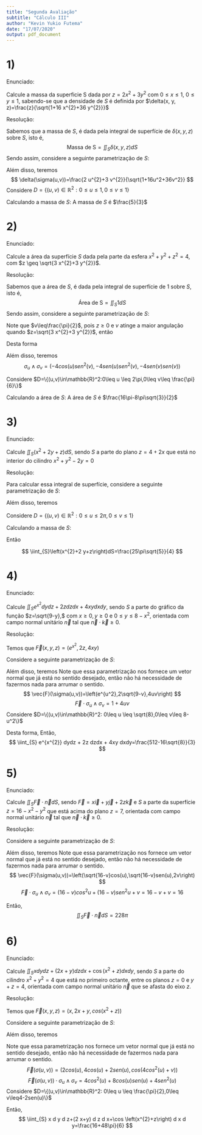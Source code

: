 ```yaml
---
title: "Segunda Avaliação"
subtitle: "Cálculo III"
author: "Kevin Yukio Futema"
date: "17/07/2020"
output: pdf_document
---
```


# 1) 
Enunciado: 

 Calcule a massa da superficie S dada por $z=2 x^{2}+3 y^{2}$ com $0 \leq x \leq 1$, $0 \leq y \leq 1$, sabendo-se que a densidade de $S$ é definida por $\delta(x, y, z)=\frac{z}{\sqrt{1+16 x^{2}+36 y^{2}}}$
 
Resolução:

Sabemos que a massa de $S$, é dada pela integral de superfície de $\delta(x, y, z)$ sobre $S$, isto é,
$$\text{Massa de S}=\iint_S\delta(x, y, z)dS$$
Sendo assim, considere a seguinte parametrização de $S$:

\begin{align*}
\sigma(u,v):\begin{cases}x=u & 0\leq u \leq 1\\y=v\\z=2 u^{2}+3 v^{2} & 0\leq v\leq 1 \end{cases}
\end{align*}

Além disso, teremos 
\begin{align*}
\begin{cases}\sigma_u=(1,0,4u)\\\sigma_v=(0,1,6v) \end{cases}\text{ Então }\sigma_u\wedge\sigma_v=(-4u,-6v,1)\implies \|\sigma_u\wedge\sigma_v\|=\sqrt{1+16u^2+36v^2}
\end{align*}
$$
\delta(\sigma(u,v))=\frac{2 u^{2}+3 v^{2}}{\sqrt{1+16u^2+36v^2}}
$$
Considere $D=\{(u,v)\in\mathbb{R}^2:0\leq u \leq 1,0\leq v \leq 1\}$

Calculando a massa de $S$:
\begin{align*}
\iint_S\delta(x, y, z)dS&=\iint_D\delta(\sigma(u,v))\|\sigma_u\wedge\sigma_v\|dudv=\int_0^1\left[\int_0^12 u^{2}+3 v^{2}du\right]dv\\
&=\int_0^1\frac{2u^3}{3}+3uv^2\Big|_0^1dv=\int_0^1\frac{2}{3}+3v^2dv=\left.\frac{2v}{3}+v^3\right|
_0^1\\
&=\frac{2}{3}+1=\frac{5}{3}
\end{align*}
A massa de $S$ é $\frac{5}{3}$


# 2) 
Enunciado:

Calcule a área da superfície $S$ dada pela parte da esfera $x^{2}+y^{2}+z^{2}=4$, com $z \geq \sqrt{3 x^{2}+3 y^{2}}$.

Resolução:

Sabemos que a área de $S$, é dada pela integral de superfície de $1$ sobre $S$, isto é,
$$\text{Área de S}=\iint_S1dS$$
Sendo assim, considere a seguinte parametrização de $S$:

\begin{align*}
\sigma(u,v):\begin{cases} x=2cos{(u)} sen{(v)} & 0\leq u \leq 2\pi\\y=2sen{(u)}sen{(v)}\\z=2cos{(v)} & 0\leq v\leq \ ? \leq \frac{\pi}{2} \end{cases}
\end{align*}
Note que $v\leq\frac{\pi}{2}$, pois $z\geq0$ e $v$ atinge a maior angulação quando $z=\sqrt{3 x^{2}+3 y^{2}}$, então 

\begin{align*}
x^2+y^2+z^2&=4\\
x^2+y^2+3x^2+3y^2&=4\\
x^2+y^2&=1\implies 4sen^2{(v)}=1\overbrace{\implies}^{0\leq v\leq \frac{\pi}{2}}sen{(v)}=\frac{1}{2}\\
v&=\frac{\pi}{6}
\end{align*}
Desta forma
\begin{align*}
\sigma(u,v):\begin{cases} x=2cos{(u)} sen{(v)} & 0\leq u \leq 2\pi\\y=2sen{(u)}sen{(v)}\\z=2cos{(v)} & 0\leq v\leq \frac{\pi}{6} \end{cases}
\end{align*}

Além disso, teremos 
\begin{align*}
\begin{cases}\sigma_u=(-2sen(u)sen(v),2cos(u)sen(v),0)\\\sigma_v=(2cos(u)cos(v),2sen(u)cos(v),-2sen(v)) \end{cases}
\end{align*}
$$\sigma_u\wedge\sigma_v=(-4cos(u)sen^2(v),-4sen(u)sen^2(v),-4sen(v)sen(v))$$
\begin{align*}
\|\sigma_u\wedge\sigma_v\|^2&=16cos^2(u)sen^4(v)+16sen^2(u)sen^4(v)+16sen^2(v)cos^2(v)=16sen^4(v)+16sen^2(v)cos^2(v)\\
&=16sen^2(v)\implies \|\sigma_u\wedge\sigma_v\|=4|sen(v)|=4sen(v) \hspace{1cm} sen(v)>0 \text{ pois }  0\leq v\leq \frac{\pi}{6}
\end{align*}

Considere $D=\{(u,v)\in\mathbb{R}^2:0\leq u \leq 2\pi,0\leq v\leq \frac{\pi}{6}\}$

Calculando a área de $S$:
\begin{align*}
\iint_S1dS&=\iint_D\|\sigma_u\wedge\sigma_v\|dudv=\int_0^{2\pi}\left[\int_0^{\frac{\pi}{6}} 4sen(v)dv\right]du\\
&=2\pi\int_0^{\frac{\pi}{6}} 4sen(v)dv=8\pi\left.\left(-cos(v)\right)\right|_0^{\frac{\pi}{6}}=8\pi\left(\frac{-\sqrt{3}}{2}+1\right)\\
&=\frac{16\pi-8\pi\sqrt{3}}{2}
\end{align*}
A área de $S$ é $\frac{16\pi-8\pi\sqrt{3}}{2}$

# 3) 
Enunciado: 

Calcule $\iint_{S}\left(x^{2}+2 y+z\right) d S,$ sendo $S$ a parte do plano $z=4+2 x$ que está no interior do cilindro \hspace{1.5cm} $x^{2}+y^{2}-2 y=0$

Resolução:

Para calcular essa integral de superfície, considere a seguinte parametrização de $S$:

\begin{align*}
\sigma(u,v):\begin{cases} x=vcos{(u)} & 0\leq u \leq 2\pi\\y=vsen{(u)}+1\\z=4+2vcos{(v)} & 0\leq v\leq \ 1 \end{cases}
\end{align*}
Além disso, teremos 

\begin{align*}
\begin{cases}\sigma_u=(-vsen(u),vcos(u),-2vsen(u))\\\sigma_v=(cos(u),sen(u),2cos(u)) \end{cases}\text{ Então }\sigma_u\wedge\sigma_v=(2v,0,-v)\implies \|\sigma_u\wedge\sigma_v\|=v\sqrt{5}
\end{align*}

Considere $D=\{(u,v)\in\mathbb{R}^2:0\leq u \leq 2\pi,0\leq v \leq 1\}$

Calculando a massa de $S$:
\begin{align*}
\iint_{S}\left(x^{2}+2 y+z\right)dS&=\int_0^1\left[\int_0^{2\pi} \left(v^2cos^2(u)+2vsen(u)+2+4+2vcos(u)\right)v\sqrt{5}du\right]dv\\
&=\sqrt{5}\int_0^1\left[\int_0^{2\pi} \left(v^3cos^2(u)+2v^2sen(u)+6v+2v^2cos(u)\right)du\right]dv\\
&=\sqrt{5}\int_0^1\left.\left[v^3\left(\frac{u}{2}+\frac{sen(2u)}{4}\right)-2v^2cos(u)+6vu+2v^2sen(u)\right]\right|_0^{2\pi}dv\\
&=\sqrt{5}\int_0^1 \left(v^3\pi+12v\pi \right)dv=\pi\sqrt{5}\left.\left(\frac{v^4}{4}+6v^2\right)\right|_0^{1}=\pi\sqrt{5}\left(\frac{1}{4}+6\right)\\
&=\frac{25\pi\sqrt{5}}{4}
\end{align*}

Então

$$
\iint_{S}\left(x^{2}+2 y+z\right)dS=\frac{25\pi\sqrt{5}}{4}
$$

# 4) 
Enunciado: 

Calcule $\iint_{S} e^{x^{2}} d y d z+2 z d z d x+4 x y d x d y$, sendo $S$ a parte do gráfico da função $z=\sqrt{9-y},$ com $x \geq 0, y \geq 0$ e $0 \leq y \leq 8-x^{2},$ orientada com campo normal unitário $\vec{n}$ tal que $\vec{n} \cdot \vec{k} \geq 0$.

Resolução:

Temos que $\vec{F}(x,y,z)=\left(e^{x^{2}},2z ,4 x y\right)$

Considere a seguinte parametrização de $S$:

\begin{align*}
\sigma(u,v):\begin{cases}x=u & 0\leq u \leq \sqrt{8}\\y=v\\z=\sqrt{9-v} & 0\leq v\leq 8-u^2 \end{cases}
\end{align*}

Além disso, teremos 
\begin{align*}
\begin{cases}\sigma_u=(1,0,0)\\\sigma_v=\left(0,1,\frac{-1}{2\sqrt{9-v}}\right) \end{cases}\text{ Então }\sigma_u\wedge\sigma_v=\left(0,\frac{1}{2\sqrt{9-v}},1\right)
\end{align*}
Note que essa parametrização nos fornece um vetor normal que já  está no sentido desejado, então não há necessidade de fazermos nada para arrumar o sentido.
$$
\vec{F}(\sigma(u,v))=\left(e^{u^2},2\sqrt{9-v},4uv\right)
$$
$$
\vec{F}\cdot\sigma_u\wedge\sigma_v=1+4uv
$$
Considere $D=\{(u,v)\in\mathbb{R}^2: 0\leq u \leq \sqrt{8},0\leq v\leq 8-u^2\}$

Desta forma,
\begin{align*}
\iint_{S} e^{x^{2}} dydz + 2z dzdx + 4xy dxdy &=\iint_D\vec{F}(\sigma(u,v))\cdot\sigma_u\wedge\sigma_v dudv=\int_0^{\sqrt{8}}\left[\int_0^{8-u^2} 1+4uv dv\right]du \\
&=\int_0^{\sqrt{8}}\left(v+2uv^2\Big|_0^{8-u^2}\right)du=\int_0^{\sqrt{8}}\left(8-u^2+2u(64-16u^2+u^4)\right)du\\
&=\int_0^{\sqrt{8}}\left(8+128u-u^2-32u^3+2u^5\right)du=\left.\left(8u+64u^2-\frac{u^3}{3}-8u^4+\frac{u^6}{3}\right)\right|_0^{\sqrt{8}}\\
&=8\sqrt{8}+64\cdot 8-\frac{8\sqrt{8}}{3}-64\cdot 8+\frac{8^3}{3}=\frac{512-16\sqrt{8}}{3}
\end{align*}
Então,
$$
\iint_{S} e^{x^{2}} dydz + 2z dzdx + 4xy dxdy=\frac{512-16\sqrt{8}}{3}
$$

# 5) 
Enunciado: 

Calcule $\iint_{S} \vec{F} \cdot \vec{n} d S$, sendo $\vec{F}=x \vec{i}+y \vec{j}+2 z \vec{k}$ e $S$ a parte da superfície $z=16-x^{2}-y^{2}$ que está acima do plano $z=7,$ orientada com campo normal unitário $\vec{n}$ tal que $\vec{n} \cdot \vec{k} \geq 0$.

Resolução:

Considere a seguinte parametrização de $S$:

\begin{align*}
\sigma(u,v):\begin{cases}x=\sqrt{16-v}cos(u) & 0\leq u \leq 2\pi\\y=\sqrt{16-v}sen(u)\\z=v & 7\leq v\leq16 \end{cases}
\end{align*}

Além disso, teremos 
\begin{align*}
\begin{cases}\sigma_u=(-\sqrt{16-v}sen(u),\sqrt{16-v}cos(u),0)\\\sigma_v=\left(-\frac{cos(u)}{2\sqrt{16-v}},-\frac{sen(u)}{2\sqrt{16-v}},1\right) \end{cases}\text{ Então }\sigma_u\wedge\sigma_v=\left(\sqrt{16-v}cos(u),\sqrt{16-v}sen(u),\frac{1}{2}\right)
\end{align*}
Note que essa parametrização nos fornece um vetor normal que já  está no sentido desejado, então não há necessidade de fazermos nada para arrumar o sentido.
$$
\vec{F}(\sigma(u,v))=\left(\sqrt{16-v}cos(u),\sqrt{16-v}sen(u),2v\right)
$$
$$
\vec{F}\cdot\sigma_u\wedge\sigma_v=(16-v)cos^2u+(16-v)sen^2u+v=16-v+v=16
$$

\begin{align*}
\iint_{S} \vec{F} \cdot \vec{n} d S=\int_0^{2\pi}\int_7^{16} 16dvdu=16\int_0^{2\pi}\int_7^{16} 1dvdu=16\cdot2\pi\cdot 9=288\pi
\end{align*}
Então,
$$
\iint_{S} \vec{F} \cdot \vec{n} d S=228\pi
$$

# 6) 
Enunciado: 

Calcule $\iint_{S} x d y d z+(2 x+y) d z d x+\cos \left(x^{2}+z\right) d x d y$, sendo $S$ a parte do cilindro $x^{2}+y^{2}=4$ que está no primeiro octante, entre os planos $z=0$ e $y+z=4,$ orientada com campo normal unitário $\vec{n}$ que se afasta do eixo $z$.

Resolução:

Temos que $\vec{F}(x,y,z)=\left(x,2x+y,cos(x^2+z)\right)$

Considere a seguinte parametrização de $S$:

\begin{align*}
\sigma(u,v):\begin{cases}x=2cos(u) & 0\leq u \leq \frac{\pi}{2}\\y=2sen(u)\\z=v & 0\leq v\leq 4-2sen(u) \end{cases}
\end{align*}

Além disso, teremos 
\begin{align*}
\begin{cases}\sigma_u=(-2sen(u),2cos(u),0)\\\sigma_v=\left(0,0,1\right) \end{cases}\text{ Então }\sigma_u\wedge\sigma_v=\left(2cos(u),2sen(u),0\right)
\end{align*}

Note que essa parametrização nos fornece um vetor normal que já  está no sentido desejado, então não há necessidade de fazermos nada para arrumar o sentido.
$$
\vec{F}(\sigma(u,v))=\left(2cos(u),4cos(u)+2sen(u),cos(4cos^2(u)+v)\right)
$$
$$
\vec{F}(\sigma(u,v))\cdot\sigma_u\wedge\sigma_v=4cos^2(u)+8cos(u)sen(u)+4sen^2(u)
$$
Considere $D=\{(u,v)\in\mathbb{R}^2: 0\leq u \leq \frac{\pi}{2},0\leq v\leq4-2sen(u)\}$
\begin{align*}
\iint_{S} x d y d z+(2 x+y) d z d x+\cos \left(x^{2}+z\right) d x d y
&=\iint_D\vec{F}(\sigma(u,v))\cdot\sigma_u\wedge\sigma_v dudv\\
&=\int_0^{\frac{\pi}{2}}\left[\int_0^{4-2sen(u)}4cos^2(u)+8cos(u)sen(u)+4sen^2(u) dv\right]du \\
&=\int_0^{\frac{\pi}{2}}\left[\int_0^{4-2sen(u)}4+8cos(u)sen(u) dv\right]du\\
&=\int_0^{\frac{\pi}{2}}\left(4v+8vcos(u)sen(u)\Big|_0^{4-2sen(u)}\right)du\\
&=\int_0^{\frac{\pi}{2}}\left(16-8sen(u)+32cos(u)sen(u)-16cos(u)sen^2(u)\right)du\\
&=\left.\left(16u+8cos(u)+\frac{32sen^2(u)}{2}-\frac{16sen^3(u)}{3}\right)\right|_0^{\frac{\pi}{2}}\\
&=\frac{16\pi}{2}+16-\frac{16}{3}-8=8-\frac{16}{3}+\frac{16\pi}{2}=\frac{48-32+48\pi}{6}\\
&=\frac{16+48\pi}{6}
\end{align*}

Então,
$$
\iint_{S} x d y d z+(2 x+y) d z d x+\cos \left(x^{2}+z\right) d x d y=\frac{16+48\pi}{6}
$$